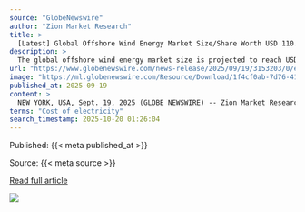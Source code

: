 ```yaml
---
source: "GlobeNewswire"
author: "Zion Market Research"
title: >
  [Latest] Global Offshore Wind Energy Market Size/Share Worth USD 110.62 Billion by 2032 at a 12% CAGR: Zion Market Research (Value, Growth Rate, Segmentation, Outlook, Trends, Analysis, Forecast, Players, SWOT Analysis)
description: >
  The global offshore wind energy market size is projected to reach USD 110.62 billion by 2032 from its value of USD 39.89 billion in 2023, at a CAGR of 12% during the forecast period. The global offshore wind energy market size is projected to reach USD 110.62…
url: "https://www.globenewswire.com/news-release/2025/09/19/3153203/0/en/Latest-Global-Offshore-Wind-Energy-Market-Size-Share-Worth-USD-110-62-Billion-by-2032-at-a-12-CAGR-Zion-Market-Research-Value-Growth-Rate-Segmentation-Outlook-Trends-Analysis-Forec.html"
image: "https://ml.globenewswire.com/Resource/Download/1f4cf0ab-7d76-4136-a6dc-a5545f80f538"
published_at: 2025-09-19
content: >
  NEW YORK, USA, Sept. 19, 2025 (GLOBE NEWSWIRE) -- Zion Market Research has published a new research report titled Offshore Wind Energy Market By Foundation Type (Monopile, Jacket, Tripod, and Floatin… [+14763 chars]
terms: "Cost of electricity"
search_timestamp: 2025-10-20 01:26:04
---
```



Published: {{< meta published_at >}}


Source: {{< meta source >}}


[Read full article]({{< meta url >}}){target='_blank'}



![](`r rmarkdown::metadata$image[1]`)
